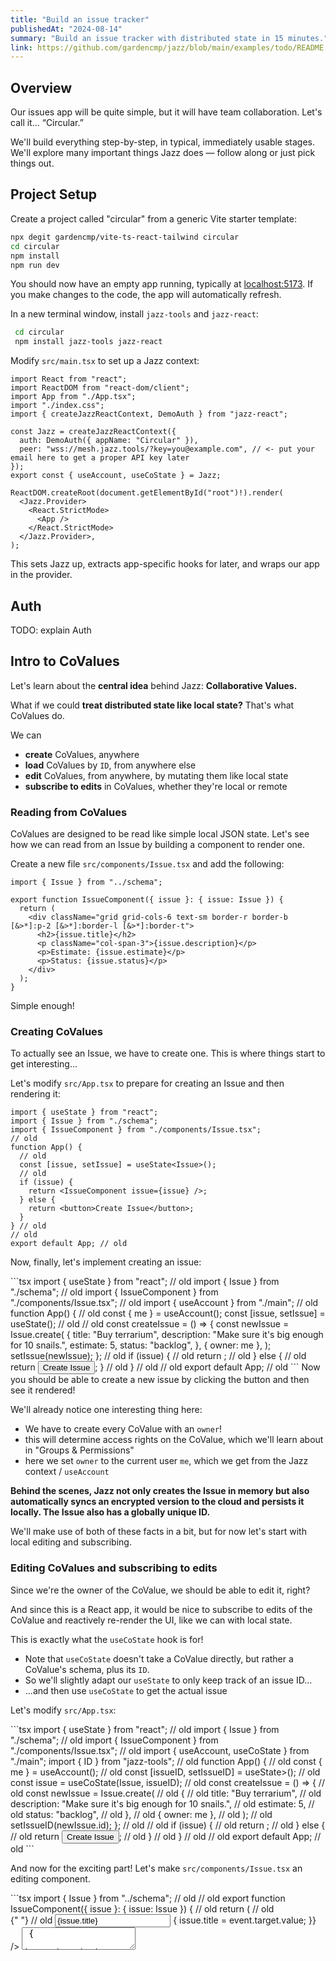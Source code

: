 ```yaml
---
title: "Build an issue tracker"
publishedAt: "2024-08-14"
summary: "Build an issue tracker with distributed state in 15 minutes."
link: https://github.com/gardencmp/jazz/blob/main/examples/todo/README.md
---
```


## Overview

Our issues app will be quite simple, but it will have team collaboration. <span className="text-nowrap">Let's call it... &ldquo;Circular.&rdquo;</span>

We'll build everything step-by-step, in typical, immediately usable stages. We'll explore many important things Jazz does &mdash; follow along or just pick things out.

## Project Setup

Create a project called "circular" from a generic Vite starter template:

<File name="terminal">

```bash
npx degit gardencmp/vite-ts-react-tailwind circular
cd circular
npm install
npm run dev
```

</File>

You should now have an empty app running, typically at [localhost:5173](http://localhost:5173). If you make changes to the code, the app will automatically refresh.

In a new terminal window, install `jazz-tools` and `jazz-react`:

<File name="terminal">

```bash
 cd circular
 npm install jazz-tools jazz-react
```

</File>

Modify `src/main.tsx` to set up a Jazz context:

<File name="src/main.tsx" highlightLines={[5,7,8,9,10,11]}>

```tsx
import React from "react";
import ReactDOM from "react-dom/client";
import App from "./App.tsx";
import "./index.css";
import { createJazzReactContext, DemoAuth } from "jazz-react";

const Jazz = createJazzReactContext({
  auth: DemoAuth({ appName: "Circular" }),
  peer: "wss://mesh.jazz.tools/?key=you@example.com", // <- put your email here to get a proper API key later
});
export const { useAccount, useCoState } = Jazz;

ReactDOM.createRoot(document.getElementById("root")!).render(
  <Jazz.Provider>
    <React.StrictMode>
      <App />
    </React.StrictMode>
  </Jazz.Provider>,
);
```

</File>

This sets Jazz up, extracts app-specific hooks for later, and wraps our app in the provider.

## Auth

TODO: explain Auth

## Intro to CoValues

Let's learn about the **central idea** behind Jazz: **Collaborative Values.**

What if we could **treat distributed state like local state?** That's what CoValues do.

We can

- **create** CoValues, anywhere
- **load** CoValues by `ID`, from anywhere else
- **edit** CoValues, from anywhere, by mutating them like local state
- **subscribe to edits** in CoValues, whether they're local or remote

### Reading from CoValues

CoValues are designed to be read like simple local JSON state. Let's see how we can read from an Issue by building a component to render one.

Create a new file `src/components/Issue.tsx` and add the following:

<File name="src/components/Issue.tsx">

```tsx
import { Issue } from "../schema";

export function IssueComponent({ issue }: { issue: Issue }) {
  return (
    <div className="grid grid-cols-6 text-sm border-r border-b [&>*]:p-2 [&>*]:border-l [&>*]:border-t">
      <h2>{issue.title}</h2>
      <p className="col-span-3">{issue.description}</p>
      <p>Estimate: {issue.estimate}</p>
      <p>Status: {issue.status}</p>
    </div>
  );
}
```

</File>

Simple enough!

### Creating CoValues

To actually see an Issue, we have to create one. This is where things start to get interesting...

Let's modify `src/App.tsx` to prepare for creating an Issue and then rendering it:

<File name="src/App.tsx">

```tsx
import { useState } from "react";
import { Issue } from "./schema";
import { IssueComponent } from "./components/Issue.tsx";
// old
function App() {
  // old
  const [issue, setIssue] = useState<Issue>();
  // old
  if (issue) {
    return <IssueComponent issue={issue} />;
  } else {
    return <button>Create Issue</button>;
  }
} // old
// old
export default App; // old
```

</File>

Now, finally, let's implement creating an issue:

<File name="src/App.tsx">
```tsx
import { useState } from "react"; // old
import { Issue } from "./schema"; // old
import { IssueComponent } from "./components/Issue.tsx"; // old
import { useAccount } from "./main";
// old
function App() {
  // old
  const { me } = useAccount();
  const [issue, setIssue] = useState<Issue>(); // old
  // old
  const createIssue = () => {
    const newIssue = Issue.create(
      {
        title: "Buy terrarium",
        description: "Make sure it's big enough for 10 snails.",
        estimate: 5,
        status: "backlog",
      },
      { owner: me },
    );
    setIssue(newIssue);
  };
  // old
  if (issue) {
    // old
    return <IssueComponent issue={issue} />; // old
  } else {
    // old
    return <button onClick={createIssue}>Create Issue</button>;
  } // old
} // old
// old
export default App; // old
```
</File>

<Alert>
  Now you should be able to create a new issue by clicking the button and then
  see it rendered!
</Alert>

<GuideInitRender />

We'll already notice one interesting thing here:

- We have to create every CoValue with an `owner`!
- this will determine access rights on the CoValue, which we'll learn about in "Groups & Permissions"
- here we set `owner` to the current user `me`, which we get from the Jazz context / `useAccount`

**Behind the scenes, Jazz not only creates the Issue in memory but also automatically syncs an encrypted version to the cloud and persists it locally. The Issue also has a globally unique ID.**

We'll make use of both of these facts in a bit, but for now let's start with local editing and subscribing.

### Editing CoValues and subscribing to edits

Since we're the owner of the CoValue, we should be able to edit it, right?

And since this is a React app, it would be nice to subscribe to edits of the CoValue and reactively re-render the UI, like we can with local state.

This is exactly what the `useCoState` hook is for!

- Note that `useCoState` doesn't take a CoValue directly, but rather a CoValue's schema, plus its `ID`.
- So we'll slightly adapt our `useState` to only keep track of an issue ID...
- ...and then use `useCoState` to get the actual issue

Let's modify `src/App.tsx`:

<File name="src/App.tsx">
```tsx
import { useState } from "react"; // old
import { Issue } from "./schema"; // old
import { IssueComponent } from "./components/Issue.tsx"; // old
import { useAccount, useCoState } from "./main";
import { ID } from "jazz-tools";
// old
function App() {
  // old
  const { me } = useAccount(); // old
  const [issueID, setIssueID] = useState<ID<Issue>>();
  // old
  const issue = useCoState(Issue, issueID);
  // old
  const createIssue = () => {
    // old
    const newIssue = Issue.create(
      // old
      {
        // old
        title: "Buy terrarium", // old
        description: "Make sure it's big enough for 10 snails.", // old
        estimate: 5, // old
        status: "backlog", // old
      }, // old
      { owner: me }, // old
    ); // old
    setIssueID(newIssue.id);
  }; // old
  // old
  if (issue) {
    // old
    return <IssueComponent issue={issue} />; // old
  } else {
    // old
    return <button onClick={createIssue}>Create Issue</button>; // old
  } // old
} // old
// old
export default App; // old
```
</File>

And now for the exciting part! Let's make `src/components/Issue.tsx` an editing component.

<File name="src/components/Issue.tsx">
```tsx
import { Issue } from "../schema"; // old
// old
export function IssueComponent({ issue }: { issue: Issue }) {
  // old
  return (
    // old
    <div className="grid grid-cols-6 text-sm border-r border-b [&>*]:p-2 [&>*]:border-l [&>*]:border-t">
      {" "}
      // old
      <input
        type="text"
        value={issue.title}
        onChange={(event) => {
          issue.title = event.target.value;
        }}
      />
      <textarea
        className="col-span-3"
        value={issue.description}
        onChange={(event) => {
          issue.description = event.target.value;
        }}
      />
      <label className="flex">
        Estimate:
        <input
          type="number"
          className="text-right min-w-0"
          value={issue.estimate}
          onChange={(event) => {
            issue.estimate = Number(event.target.value);
          }}
        />
      </label>
      <select
        value={issue.status}
        onChange={(event) => {
          issue.status = event.target.value as
            | "backlog"
            | "in progress"
            | "done";
        }}
      >
        <option value="backlog">Backlog</option>
        <option value="in progress">In Progress</option>
        <option value="done">Done</option>
      </select>
    </div> // old
  ); // old
} // old
```
</File>
